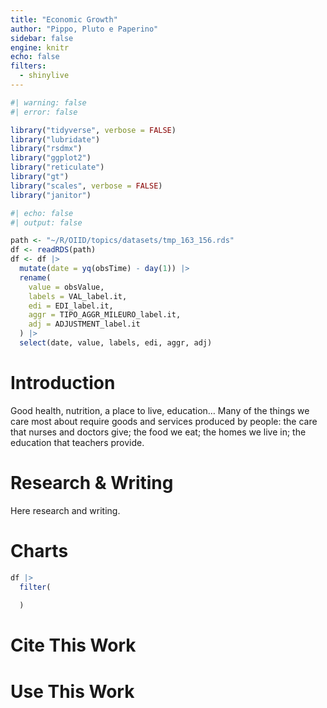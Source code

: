 ```yaml
---
title: "Economic Growth"
author: "Pippo, Pluto e Paperino"
sidebar: false
engine: knitr
echo: false
filters:
  - shinylive
---
```


```r
#| warning: false
#| error: false

library("tidyverse", verbose = FALSE)
library("lubridate")
library("rsdmx")
library("ggplot2")
library("reticulate")
library("gt")
library("scales", verbose = FALSE)
library("janitor")
```


```r
#| echo: false
#| output: false

path <- "~/R/OIID/topics/datasets/tmp_163_156.rds"
df <- readRDS(path)
df <- df |> 
  mutate(date = yq(obsTime) - day(1)) |> 
  rename(
    value = obsValue,
    labels = VAL_label.it,
    edi = EDI_label.it,
    aggr = TIPO_AGGR_MILEURO_label.it,
    adj = ADJUSTMENT_label.it
  ) |> 
  select(date, value, labels, edi, aggr, adj)
```

# Introduction

Good health, nutrition, a place to live, education… Many of the things we care most about require goods and services produced by people: the care that nurses and doctors give; the food we eat; the homes we live in; the education that teachers provide.

# Research & Writing

Here research and writing.

# Charts

```r
df |> 
  filter(
    
  )
```



# Cite This Work

# Use This Work
